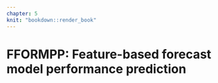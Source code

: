```yaml
---
chapter: 5
knit: "bookdown::render_book"
---
```


# FFORMPP: Feature-based forecast model performance prediction {#ch:paper5}

\includepdf[pages={1-29}, scale=1]{WorkingPaper4.pdf}